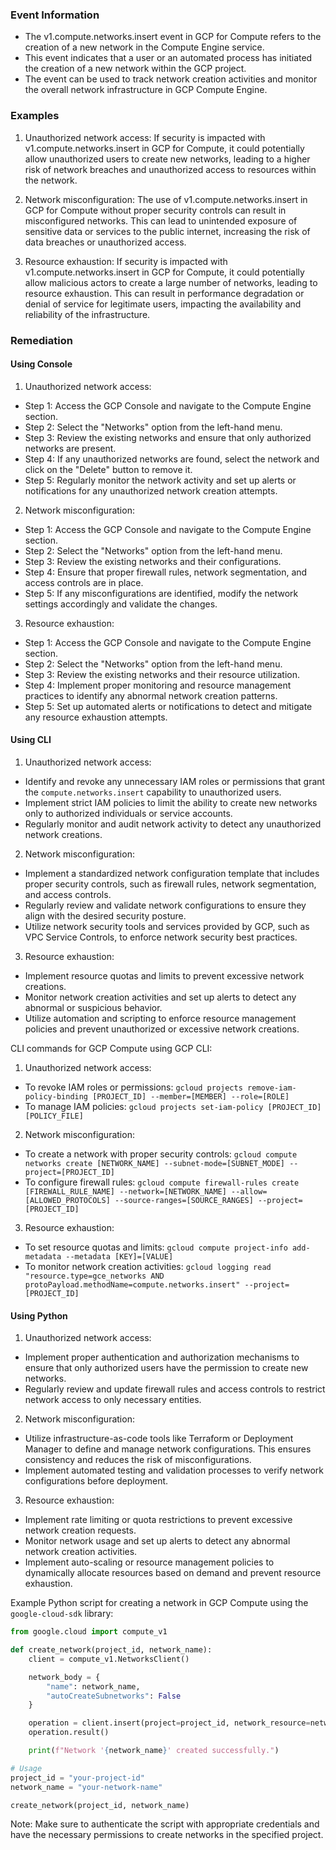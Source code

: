 
### Event Information

- The v1.compute.networks.insert event in GCP for Compute refers to the creation of a new network in the Compute Engine service.
- This event indicates that a user or an automated process has initiated the creation of a new network within the GCP project.
- The event can be used to track network creation activities and monitor the overall network infrastructure in GCP Compute Engine.


### Examples

1. Unauthorized network access: If security is impacted with v1.compute.networks.insert in GCP for Compute, it could potentially allow unauthorized users to create new networks, leading to a higher risk of network breaches and unauthorized access to resources within the network.

2. Network misconfiguration: The use of v1.compute.networks.insert in GCP for Compute without proper security controls can result in misconfigured networks. This can lead to unintended exposure of sensitive data or services to the public internet, increasing the risk of data breaches or unauthorized access.

3. Resource exhaustion: If security is impacted with v1.compute.networks.insert in GCP for Compute, it could potentially allow malicious actors to create a large number of networks, leading to resource exhaustion. This can result in performance degradation or denial of service for legitimate users, impacting the availability and reliability of the infrastructure.

### Remediation

#### Using Console

1. Unauthorized network access:
- Step 1: Access the GCP Console and navigate to the Compute Engine section.
- Step 2: Select the "Networks" option from the left-hand menu.
- Step 3: Review the existing networks and ensure that only authorized networks are present.
- Step 4: If any unauthorized networks are found, select the network and click on the "Delete" button to remove it.
- Step 5: Regularly monitor the network activity and set up alerts or notifications for any unauthorized network creation attempts.

2. Network misconfiguration:
- Step 1: Access the GCP Console and navigate to the Compute Engine section.
- Step 2: Select the "Networks" option from the left-hand menu.
- Step 3: Review the existing networks and their configurations.
- Step 4: Ensure that proper firewall rules, network segmentation, and access controls are in place.
- Step 5: If any misconfigurations are identified, modify the network settings accordingly and validate the changes.

3. Resource exhaustion:
- Step 1: Access the GCP Console and navigate to the Compute Engine section.
- Step 2: Select the "Networks" option from the left-hand menu.
- Step 3: Review the existing networks and their resource utilization.
- Step 4: Implement proper monitoring and resource management practices to identify any abnormal network creation patterns.
- Step 5: Set up automated alerts or notifications to detect and mitigate any resource exhaustion attempts.

#### Using CLI

1. Unauthorized network access:
- Identify and revoke any unnecessary IAM roles or permissions that grant the `compute.networks.insert` capability to unauthorized users.
- Implement strict IAM policies to limit the ability to create new networks only to authorized individuals or service accounts.
- Regularly monitor and audit network activity to detect any unauthorized network creations.

2. Network misconfiguration:
- Implement a standardized network configuration template that includes proper security controls, such as firewall rules, network segmentation, and access controls.
- Regularly review and validate network configurations to ensure they align with the desired security posture.
- Utilize network security tools and services provided by GCP, such as VPC Service Controls, to enforce network security best practices.

3. Resource exhaustion:
- Implement resource quotas and limits to prevent excessive network creations.
- Monitor network creation activities and set up alerts to detect any abnormal or suspicious behavior.
- Utilize automation and scripting to enforce resource management policies and prevent unauthorized or excessive network creations.

CLI commands for GCP Compute using GCP CLI:
1. Unauthorized network access:
- To revoke IAM roles or permissions: `gcloud projects remove-iam-policy-binding [PROJECT_ID] --member=[MEMBER] --role=[ROLE]`
- To manage IAM policies: `gcloud projects set-iam-policy [PROJECT_ID] [POLICY_FILE]`

2. Network misconfiguration:
- To create a network with proper security controls: `gcloud compute networks create [NETWORK_NAME] --subnet-mode=[SUBNET_MODE] --project=[PROJECT_ID]`
- To configure firewall rules: `gcloud compute firewall-rules create [FIREWALL_RULE_NAME] --network=[NETWORK_NAME] --allow=[ALLOWED_PROTOCOLS] --source-ranges=[SOURCE_RANGES] --project=[PROJECT_ID]`

3. Resource exhaustion:
- To set resource quotas and limits: `gcloud compute project-info add-metadata --metadata [KEY]=[VALUE]`
- To monitor network creation activities: `gcloud logging read "resource.type=gce_networks AND protoPayload.methodName=compute.networks.insert" --project=[PROJECT_ID]`

#### Using Python

1. Unauthorized network access:
- Implement proper authentication and authorization mechanisms to ensure that only authorized users have the permission to create new networks.
- Regularly review and update firewall rules and access controls to restrict network access to only necessary entities.

2. Network misconfiguration:
- Utilize infrastructure-as-code tools like Terraform or Deployment Manager to define and manage network configurations. This ensures consistency and reduces the risk of misconfigurations.
- Implement automated testing and validation processes to verify network configurations before deployment.

3. Resource exhaustion:
- Implement rate limiting or quota restrictions to prevent excessive network creation requests.
- Monitor network usage and set up alerts to detect any abnormal network creation activities.
- Implement auto-scaling or resource management policies to dynamically allocate resources based on demand and prevent resource exhaustion.

Example Python script for creating a network in GCP Compute using the `google-cloud-sdk` library:

```python
from google.cloud import compute_v1

def create_network(project_id, network_name):
    client = compute_v1.NetworksClient()

    network_body = {
        "name": network_name,
        "autoCreateSubnetworks": False
    }

    operation = client.insert(project=project_id, network_resource=network_body)
    operation.result()

    print(f"Network '{network_name}' created successfully.")

# Usage
project_id = "your-project-id"
network_name = "your-network-name"

create_network(project_id, network_name)
```

Note: Make sure to authenticate the script with appropriate credentials and have the necessary permissions to create networks in the specified project.

